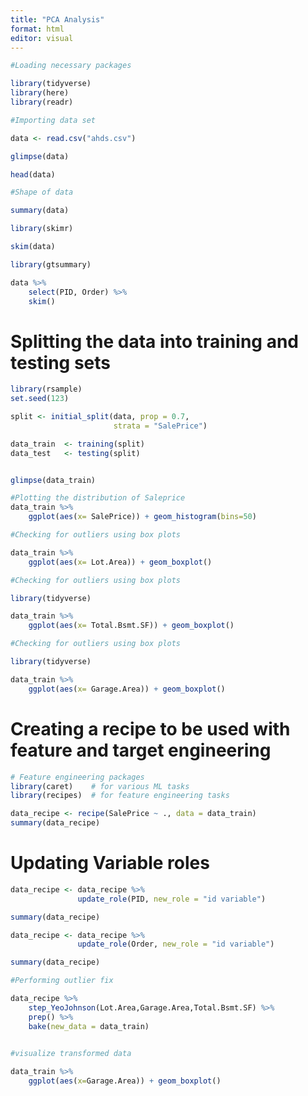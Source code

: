 ```yaml
---
title: "PCA Analysis"
format: html
editor: visual
---
```


```r
#Loading necessary packages

library(tidyverse)
library(here)
library(readr)
```

```r
#Importing data set

data <- read.csv("ahds.csv")
```

```r
glimpse(data)
```

```r
head(data)
```

```r
#Shape of data

summary(data)
```
```r
library(skimr)

skim(data)
```

```r
library(gtsummary)

data %>% 
    select(PID, Order) %>% 
    skim()
```

# Splitting the data into training and testing sets

```r
library(rsample)
set.seed(123)

split <- initial_split(data, prop = 0.7, 
                       strata = "SalePrice")

data_train  <- training(split)
data_test   <- testing(split)


glimpse(data_train)
```


```r

#Plotting the distribution of Saleprice
data_train %>% 
    ggplot(aes(x= SalePrice)) + geom_histogram(bins=50)
```
```r
#Checking for outliers using box plots

data_train %>% 
    ggplot(aes(x= Lot.Area)) + geom_boxplot() 

```



```r

#Checking for outliers using box plots

library(tidyverse)

data_train %>% 
    ggplot(aes(x= Total.Bsmt.SF)) + geom_boxplot()
```

```r
#Checking for outliers using box plots

library(tidyverse)

data_train %>% 
    ggplot(aes(x= Garage.Area)) + geom_boxplot()
```





# Creating a recipe to be used with feature and target engineering
```r
# Feature engineering packages
library(caret)    # for various ML tasks
library(recipes)  # for feature engineering tasks

data_recipe <- recipe(SalePrice ~ ., data = data_train)
summary(data_recipe)

```

# Updating Variable roles

```r
data_recipe <- data_recipe %>% 
               update_role(PID, new_role = "id variable")

summary(data_recipe)
```

```r
data_recipe <- data_recipe %>% 
               update_role(Order, new_role = "id variable")

summary(data_recipe)
```



```r
#Performing outlier fix

data_recipe %>% 
    step_YeoJohnson(Lot.Area,Garage.Area,Total.Bsmt.SF) %>% 
    prep() %>% 
    bake(new_data = data_train)
    

```

```r
#visualize transformed data

data_train %>% 
    ggplot(aes(x=Garage.Area)) + geom_boxplot()
```




